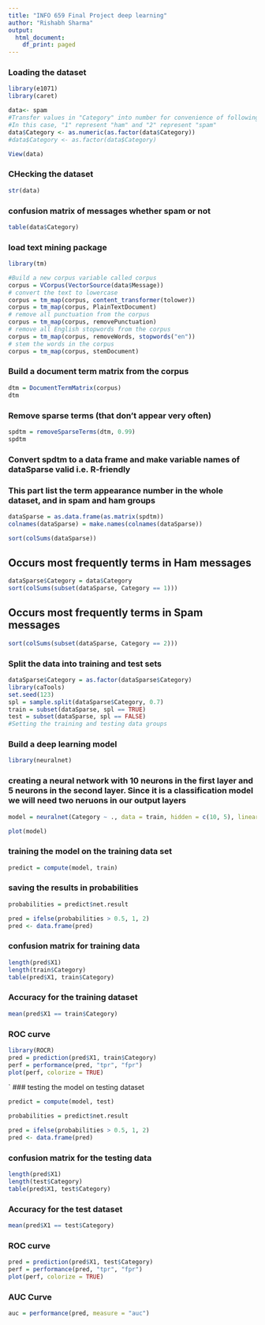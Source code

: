 ```yaml
---
title: "INFO 659 Final Project deep learning"
author: "Rishabh Sharma"
output:
  html_document:
    df_print: paged
---
```



### Loading the dataset
```r
library(e1071)
library(caret)
```

```r
data<- spam
#Transfer values in "Category" into number for convenience of following processing
#In this case, "1" represent "ham" and "2" represent "spam"
data$Category <- as.numeric(as.factor(data$Category))
#data$Category <- as.factor(data$Category)
```

```r
View(data)
```

### CHecking the dataset
```r
str(data)
```
### confusion matrix of messages whether spam or not
```r
table(data$Category)
```
### load text mining package
```r
library(tm)
```

```r
#Build a new corpus variable called corpus
corpus = VCorpus(VectorSource(data$Message))
# convert the text to lowercase
corpus = tm_map(corpus, content_transformer(tolower))
corpus = tm_map(corpus, PlainTextDocument)
# remove all punctuation from the corpus
corpus = tm_map(corpus, removePunctuation)
# remove all English stopwords from the corpus
corpus = tm_map(corpus, removeWords, stopwords("en"))
# stem the words in the corpus
corpus = tm_map(corpus, stemDocument)
```

### Build a document term matrix from the corpus
```r
dtm = DocumentTermMatrix(corpus)
dtm
```
### Remove sparse terms (that don't appear very often)
```r
spdtm = removeSparseTerms(dtm, 0.99)
spdtm
```
### Convert spdtm to a data frame and make variable names of dataSparse valid i.e. R-friendly

### This part list the term appearance number in the whole dataset, and in spam and ham groups
```r
dataSparse = as.data.frame(as.matrix(spdtm))
colnames(dataSparse) = make.names(colnames(dataSparse))
```


```r
sort(colSums(dataSparse))
```

## Occurs most frequently terms in Ham messages
```r
dataSparse$Category = data$Category
sort(colSums(subset(dataSparse, Category == 1)))
```
## Occurs most frequently terms in Spam messages
```r
sort(colSums(subset(dataSparse, Category == 2)))
```

### Split the data into training and test sets
```r
dataSparse$Category = as.factor(dataSparse$Category)
library(caTools)
set.seed(123)
spl = sample.split(dataSparse$Category, 0.7)
train = subset(dataSparse, spl == TRUE)
test = subset(dataSparse, spl == FALSE)
#Setting the training and testing data groups
```


### Build a deep learning model
```r
library(neuralnet)
```

### creating a neural network with 10 neurons in the first layer and 5 neurons in the second layer. Since it is a classification model we will need two neruons in our output layers

```r
model = neuralnet(Category ~ ., data = train, hidden = c(10, 5), linear.output = FALSE)
```

```r
plot(model)
```
### training the model on the training data set
```r
predict = compute(model, train)
```

### saving the results in probabilities
```r
probabilities = predict$net.result
```

```r
pred = ifelse(probabilities > 0.5, 1, 2)
pred <- data.frame(pred)
```

### confusion matrix for training data
```r
length(pred$X1)
length(train$Category)
table(pred$X1, train$Category)
```

### Accuracy for the training dataset
```r
mean(pred$X1 == train$Category)
```

### ROC curve
```r
library(ROCR)
pred = prediction(pred$X1, train$Category)
perf = performance(pred, "tpr", "fpr")
plot(perf, colorize = TRUE)
```

`
### testing the model on testing dataset
```r
predict = compute(model, test)
```


```r
probabilities = predict$net.result
```

```r
pred = ifelse(probabilities > 0.5, 1, 2)
pred <- data.frame(pred)
```

### confusion matrix for the testing data
```r
length(pred$X1)
length(test$Category)
table(pred$X1, test$Category)
```

### Accuracy for the test dataset
```r
mean(pred$X1 == test$Category)
```

### ROC curve
```r
pred = prediction(pred$X1, test$Category)
perf = performance(pred, "tpr", "fpr")
plot(perf, colorize = TRUE)
```
### AUC Curve

```r
auc = performance(pred, measure = "auc")
```



